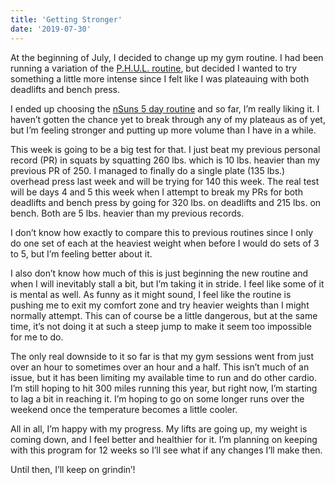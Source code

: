 ```yaml
---
title: 'Getting Stronger'
date: '2019-07-30'
---
```


At the beginning of July, I decided to change up my gym routine. I had been running a variation of the [P.H.U.L. routine](https://www.muscleandstrength.com/workouts/phul-workout), but decided I wanted to try something a little more intense since I felt like I was plateauing with both deadlifts and bench press.

I ended up choosing the [nSuns 5 day routine](https://liftvault.com/programs/powerlifting/n-suns-lifting-spreadsheets/#Progression_for_Main_Lifts) and so far, I’m really liking it. I haven’t gotten the chance yet to break through any of my plateaus as of yet, but I’m feeling stronger and putting up more volume than I have in a while.

This week is going to be a big test for that. I just beat my previous personal record (PR) in squats by squatting 260 lbs. which is 10 lbs. heavier than my previous PR of 250. I managed to finally do a single plate (135 lbs.) overhead press last week and will be trying for 140 this week. The real test will be days 4 and 5 this week when I attempt to break my PRs for both deadlifts and bench press by going for 320 lbs. on deadlifts and 215 lbs. on bench. Both are 5 lbs. heavier than my previous records.

I don’t know how exactly to compare this to previous routines since I only do one set of each at the heaviest weight when before I would do sets of 3 to 5, but I’m feeling better about it.

I also don’t know how much of this is just beginning the new routine and when I will inevitably stall a bit, but I’m taking it in stride. I feel like some of it is mental as well. As funny as it might sound, I feel like the routine is pushing me to exit my comfort zone and try heavier weights than I might normally attempt. This can of course be a little dangerous, but at the same time, it’s not doing it at such a steep jump to make it seem too impossible for me to do.

The only real downside to it so far is that my gym sessions went from just over an hour to sometimes over an hour and a half. This isn’t much of an issue, but it has been limiting my available time to run and do other cardio. I’m still hoping to hit 300 miles running this year, but right now, I’m starting to lag a bit in reaching it. I’m hoping to go on some longer runs over the weekend once the temperature becomes a little cooler.

All in all, I’m happy with my progress. My lifts are going up, my weight is coming down, and I feel better and healthier for it. I’m planning on keeping with this program for 12 weeks so I’ll see what if any changes I’ll make then.

Until then, I’ll keep on grindin’!
